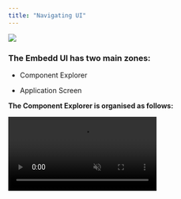 ```yaml
---
title: "Navigating UI"
---
```


![](/images/NavigatingUI.png)

### The Embedd UI has two main zones:

* Component Explorer

* Application Screen

**The Component Explorer is organised as follows:**

<video autoPlay muted loop playsInline className="w-full aspect-video" src="https://embedd.it/img/explorer2.mp4" />

1. Component Name shows the component's part number

2. Documentation folder contains all component-related documentation, including different datasheet revisions

3. Configuration folder (nested under each Documentation version) contains editable Digital Component Models. Users can create multiple configurations, while a default "system" configuration maintains the unedited version

4. Drivers folder stores the generated driver source code library for each configuration

5. Testing folder contains the testing environment for each configuration

**The Component Explorer also features:**

* Upload datasheet button (see next section for details)

* Three-dot menu for accessing User Profile, Documentation, and Logout

The Application Screen uses a tab-based interface similar to VSCode.&#x20;

Clicking items in the Component Explorer (configurations, datasheets, testing environments, or code) opens them in new tabs.

### <u>Here's the typical workflow:</u>

1. Upload a datasheet

2. View the created component in Explorer and its opened configuration

3. Customize the configuration in the Application Screen based on your needs. Your changes create a new configuration in the Explorer

4. Generate Testing, Driver, or Documentation as needed—each creates a new tab in the Explorer